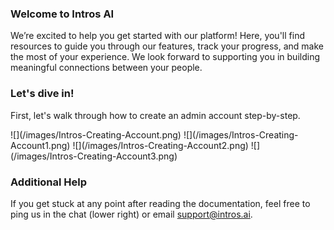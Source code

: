 ### **Welcome to Intros AI**

We’re excited to help you get started with our platform! Here, you'll find resources to guide you through our features, track your progress, and make the most of your experience. We look forward to supporting you in building meaningful connections between your people.


### **Let's dive in!**

First, let's walk through how to create an admin account step-by-step. 

<Steps>
  <Step title="Sign in at https://www.intros.club/dashboard and select Sign Up">
    ![](/images/Intros-Creating-Account.png)
  </Step>
  <Step title="Enter your Name">
    ![](/images/Intros-Creating-Account1.png)
  </Step>
  <Step title="Upload your Logo and Input your Club Name">
    ![](/images/Intros-Creating-Account2.png)
  </Step>
  <Step title="You've Created your Account!">
    ![](/images/Intros-Creating-Account3.png)
  </Step>
</Steps>

### **Additional Help**

If you get stuck at any point after reading the documentation, feel free to ping us in the chat (lower right) or email support@intros.ai.
